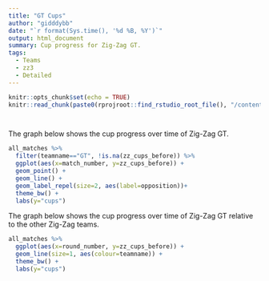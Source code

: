 ```yaml
---
title: "GT Cups"
author: "gidddybb"
date: "`r format(Sys.time(), '%d %B, %Y')`"
output: html_document
summary: Cup progress for Zig-Zag GT.
tags:
  - Teams
  - zz3
  - Detailed
---
```


```r
knitr::opts_chunk$set(echo = TRUE)
knitr::read_chunk(paste0(rprojroot::find_rstudio_root_file(), "/content/project/common_project_code.R"))

```


```r
```


```r
```

The graph below shows the cup progress over time of Zig-Zag GT. 

```r

all_matches %>%
  filter(teamname=="GT", !is.na(zz_cups_before)) %>%
  ggplot(aes(x=match_number, y=zz_cups_before)) +
  geom_point() +
  geom_line() +
  geom_label_repel(size=2, aes(label=opposition))+
  theme_bw() +
  labs(y="cups")
```

The graph below shows the cup progress over time of Zig-Zag GT relative to the other Zig-Zag teams. 

```r

all_matches %>%
  ggplot(aes(x=round_number, y=zz_cups_before)) +
  geom_line(size=1, aes(colour=teamname)) +
  theme_bw() +
  labs(y="cups")
```

